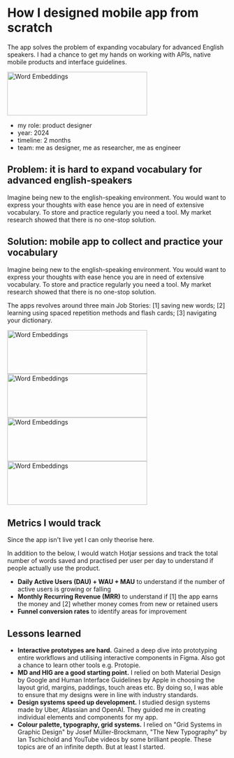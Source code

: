 # How I designed mobile app from scratch

The app solves the problem of expanding vocabulary for advanced English speakers. I had a chance to get my hands on working with APIs, native mobile products and interface guidelines.

<div className="border border-gray-200 rounded-md p-4 bg-white flex justify-center items-center mb-4">
  <Image src="/images/app-case/app-case-cover.png" alt="Word Embeddings" width="320" height="100"/>
</div>

- my role: product designer
- year: 2024
- timeline: 2 months
- team: me as designer, me as researcher, me as engineer

## Problem: it is hard to expand vocabulary for advanced english-speakers

Imagine being new to the english-speaking environment. You would want to express your thoughts with ease hence you are in need of extensive vocabulary. To store and practice regularly you need a tool. My market research showed that there is no one-stop solution.

## Solution: mobile app to collect and practice your vocabulary

Imagine being new to the english-speaking environment. You would want to express your thoughts with ease hence you are in need of extensive vocabulary. To store and practice regularly you need a tool. My market research showed that there is no one-stop solution.

The apps revolves around three main Job Stories: [1] saving new words; [2] learning using spaced repetition methods and flash cards; [3] navigating your dictionary.

<div className="border border-gray-200 rounded-md p-4 bg-white flex justify-center items-center mb-4">
  <Image src="/images/app-case/animated-add-words-safari.gif" alt="Word Embeddings" width="320" height="100"/>
</div>

<div className="border border-gray-200 rounded-md p-4 bg-white flex justify-center items-center mb-4">
  <Image src="/images/app-case/animated-accessing-dict.gif" alt="Word Embeddings" width="320" height="100"/>
</div>

<div className="border border-gray-200 rounded-md p-4 bg-white flex justify-center items-center mb-4">
  <Image src="/images/app-case/animated-search-dict.gif" alt="Word Embeddings" width="320" height="100"/>
</div>

<div className="border border-gray-200 rounded-md p-4 bg-white flex justify-center items-center mb-4">
  <Image src="/images/app-case/animated-practicing.gif" alt="Word Embeddings" width="320" height="100"/>
</div>

## Metrics I would track

Since the app isn't live yet I can only theorise here.

In addition to the below, I would watch Hotjar sessions and track the total number of words saved and practised per user per day to understand if people actually use the product.

- **Daily Active Users (DAU) + WAU + MAU** to understand if the number of active users is growing or falling
- **Monthly Recurring Revenue (MRR)** to understand if [1] the app earns the money and [2] whether money comes from new or retained users
- **Funnel conversion rates** to identify areas for improvement

## Lessons learned

- **Interactive prototypes are hard.** Gained a deep dive into prototyping entire workflows and utilising interactive components in Figma. Also got a chance to learn other tools e.g. Protopie.
- **MD and HIG are a good starting point.** I relied on both Material Design by Google and Human Interface Guidelines by Apple in choosing the layout grid, margins, paddings, touch areas etc. By doing so, I was able to ensure that my designs were in line with industry standards.
- **Design systems speed up development.** I studied design systems made by Uber, Atlassian and OpenAI. They guided me in creating individual elements and components for my app.
- **Colour palette, typography, grid systems.** I relied on "Grid Systems in Graphic Design" by Josef Müller-Brockmann, "The New Typography" by Ian Tschichold and YouTube videos by some brilliant people. These topics are of an infinite depth. But at least I started.

<OtherWork currentSlug="work-mobile-app-vocabulary"/>